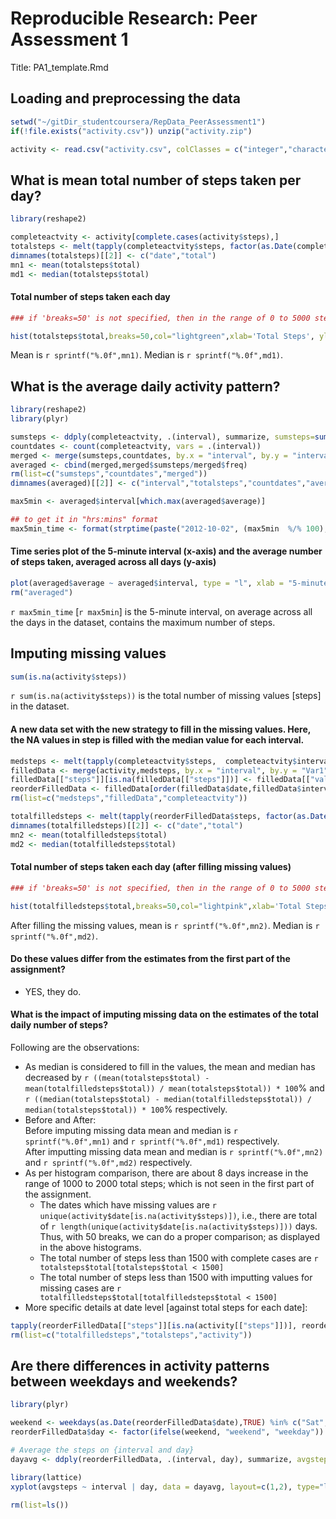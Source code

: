 # Reproducible Research: Peer Assessment 1
Title:  PA1_template.Rmd                         

## Loading and preprocessing the data
```r
setwd("~/gitDir_studentcoursera/RepData_PeerAssessment1")
if(!file.exists("activity.csv")) unzip("activity.zip")
```

```r
activity <- read.csv("activity.csv", colClasses = c("integer","character","integer"), comment="",stringsAsFactors = FALSE, nrows = 17568)
```

## What is mean total number of steps taken per day?
```r
library(reshape2)

completeactvity <- activity[complete.cases(activity$steps),]
totalsteps <- melt(tapply(completeactvity$steps, factor(as.Date(completeactvity$date)), sum))
dimnames(totalsteps)[[2]] <- c("date","total")
mn1 <- mean(totalsteps$total)
md1 <- median(totalsteps$total)
```

#### Total number of steps taken each day
```r
### if 'breaks=50' is not specified, then in the range of 0 to 5000 steps, there is an increase from 10 to 13 after imputting values for missing data. But, with "breaks=50", we can clearly see that there are 8 days in the range 0 to 5000 steps, which is not present befor imputting values. Thus, adding breaks=50 brings in more clarity. Tried with different breaks values [100, 25, etc.], but 50 would help us to compare without NAs and with imputting missing values better.

hist(totalsteps$total,breaks=50,col="lightgreen",xlab='Total Steps', ylab = "Days", main = "Total number of steps taken each day")
```

Mean is `r sprintf("%.0f",mn1) `. Median is `r sprintf("%.0f",md1)`.

## What is the average daily activity pattern?
```r
library(reshape2)
library(plyr)

sumsteps <- ddply(completeactvity, .(interval), summarize, sumsteps=sum(steps))
countdates <- count(completeactvity, vars = .(interval))
merged <- merge(sumsteps,countdates, by.x = "interval", by.y = "interval")
averaged <- cbind(merged,merged$sumsteps/merged$freq)
rm(list=c("sumsteps","countdates","merged"))
dimnames(averaged)[[2]] <- c("interval","totalsteps","countdates","average")

max5min <- averaged$interval[which.max(averaged$average)]

## to get it in "hrs:mins" format
max5min_time <- format(strptime(paste("2012-10-02", (max5min  %/% 100), (max5min %% 100)),"%F%H%M"), "%H:%M")
```

#### Time series plot of the 5-minute interval (x-axis) and the average number of steps taken, averaged across all days (y-axis)
```r
plot(averaged$average ~ averaged$interval, type = "l", xlab = "5-minute interval", ylab = "average steps",col="blue")
rm("averaged")
```

`r max5min_time` [`r max5min`] is the 5-minute interval, on average across all the days in the dataset, contains the maximum number of steps.

## Imputing missing values
```r
sum(is.na(activity$steps))
```
`r sum(is.na(activity$steps))` is the total number of missing values [steps] in the dataset. 
  
#### A new data set with the new strategy to fill in the missing values. Here, the NA values in step is filled with the median value for each interval.
```r
medsteps <- melt(tapply(completeactvity$steps,  completeactvity$interval, median))
filledData <- merge(activity,medsteps, by.x = "interval", by.y = "Var1",all = TRUE)
filledData[["steps"]][is.na(filledData[["steps"]])] <- filledData[["value"]][is.na(filledData[["steps"]])]
reorderFilledData <- filledData[order(filledData$date,filledData$interval),c(2,3,1)]
rm(list=c("medsteps","filledData","completeactvity"))

totalfilledsteps <- melt(tapply(reorderFilledData$steps, factor(as.Date(reorderFilledData$date)), sum))
dimnames(totalfilledsteps)[[2]] <- c("date","total")
mn2 <- mean(totalfilledsteps$total)
md2 <- median(totalfilledsteps$total)
```

#### Total number of steps taken each day (after filling missing values)
```r
### if 'breaks=50' is not specified, then in the range of 0 to 5000 steps, there is an increase from 10 to 13 after imputting values for missing data. But, with "breaks=50", we can clearly see that there are 8 days in the range 0 to 5000 steps, which is not present befor imputting values. Thus, adding breaks=50 brings in more clarity. Tried with different breaks values [100, 25, etc.], but 50 would help us to compare without NAs and with imputting missing values better.

hist(totalfilledsteps$total,breaks=50,col="lightpink",xlab='Total Steps', main = "Total number of steps taken each day (after filling missing values)")
```

After filling the missing values, mean is `r sprintf("%.0f",mn2) `. Median is `r sprintf("%.0f",md2)`.

#### Do these values differ from the estimates from the first part of the assignment? 
* YES, they do.  

#### What is the impact of imputing missing data on the estimates of the total daily number of steps?  
Following are the observations:   
  
* As median is considered to fill in the values, the mean and median has decreased by `r ((mean(totalsteps$total) - mean(totalfilledsteps$total)) / mean(totalsteps$total)) * 100`% and `r ((median(totalsteps$total) - median(totalfilledsteps$total)) / median(totalsteps$total)) * 100`% respectively.  
* Before and After:  
Before imputing missing data mean and median is `r sprintf("%.0f",mn1) ` and `r sprintf("%.0f",md1)` respectively.  
After imputting missing  data mean and median is `r sprintf("%.0f",mn2) ` and `r sprintf("%.0f",md2)` respectively.  
* As per histogram comparison, there are about 8 days increase in the range of 1000 to 2000 total steps; which is not seen in the first part of the assignment.  
   * The dates which have missing values are `r unique(activity$date[is.na(activity$steps)])`, i.e., there are total of `r length(unique(activity$date[is.na(activity$steps)]))` days. Thus, with 50 breaks, we can do a proper comparison; as displayed in the above histograms.  
   * The total number of steps less than 1500 with complete cases are `r totalsteps$total[totalsteps$total < 1500]`  
   * The total number of steps less than 1500 with imputting values for missing cases are `r totalfilledsteps$total[totalfilledsteps$total < 1500]` 
* More specific details at date level [against total steps for each date]:  
```r
tapply(reorderFilledData[["steps"]][is.na(activity[["steps"]])], reorderFilledData$date[is.na(activity[["steps"]])], sum)
rm(list=c("totalfilledsteps","totalsteps","activity"))
```
 
## Are there differences in activity patterns between weekdays and weekends?
```r
library(plyr)

weekend <- weekdays(as.Date(reorderFilledData$date),TRUE) %in% c("Sat", "Sun")
reorderFilledData$day <- factor(ifelse(weekend, "weekend", "weekday"))

# Average the steps on {interval and day}
dayavg <- ddply(reorderFilledData, .(interval, day), summarize, avgsteps=mean(steps))
```
```r
library(lattice)
xyplot(avgsteps ~ interval | day, data = dayavg, layout=c(1,2), type="l", xlab="Interval", ylab="Steps")
```

```r
rm(list=ls())
```
